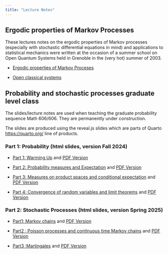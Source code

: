 ```yaml
---
title: "Lecture Notes"
---
```


## Ergodic properties of Markov Processes 

These lectures notes on the ergodic properties of Markov processes (especially with stochastic differential equations in mind) and applications to statistical mechanics  were written at the occasion of  a summer school on Open Quantum Systems held in Grenoble in the (very hot) summer of 2003. 

 + [Ergodic properties of Markov Proceses](pdf/EMP.pdf)

 + [Open classical systems](pdf/OCP.pdf)




## Probability and stochastic processes graduate level class

The slides/lecture notes are used when teaching the graduate probability sequence Math 606/606.  They are permanently under construction.

The slides are produced using the reveal.js slides which are parts of Quarto  <https://quarto.org/> line of products.  


### Part 1: Probability   (html slides, version Fall 2024)

 + [Part 1: Warming Up](https://luc-umass.github.io/html/Part1.html) and <a class="reprint" href="pdf/Part1.pdf"> PDF Version</a>  

  + [Part 2: Probability measures and Expectation](https://luc-umass.github.io/html/Part2.html) and  <a class="reprint" href="pdf/Part2.pdf"> PDF Version</a> 

  + [Part 3: Measures on product spaces and conditional expectation](https://luc-umass.github.io/html/Part3.html) and <a class="reprint" href="pdf/Part3.pdf"> PDF Version</a>  

  + [Part 4: Convergence of random variables and limit theorems](https://luc-umass.github.io/html/Part4.html) and <a class="reprint" href="pdf/Part4.pdf"> PDF Version</a>  

### Part 2: Stochastic Processes (html slides, version Spring 2025) 

+ [Part1:  Markov chains](https://luc-umass.github.io/html/Markov.html) and <a class="reprint" href="pdf/Markov.pdf"> PDF Version</a>  

+ [Part2 : Poisson processes and continuous time Markov chains](https://luc-umass.github.io/html/Poisson.html) and <a class="reprint" href="pdf/Poisson.pdf"> PDF Version</a>  

+ [Part3 :Martingales](https://luc-umass.github.io/html/Martingale.html) and <a class="reprint" href="pdf/Martingale.pdf"> PDF Version</a>  

